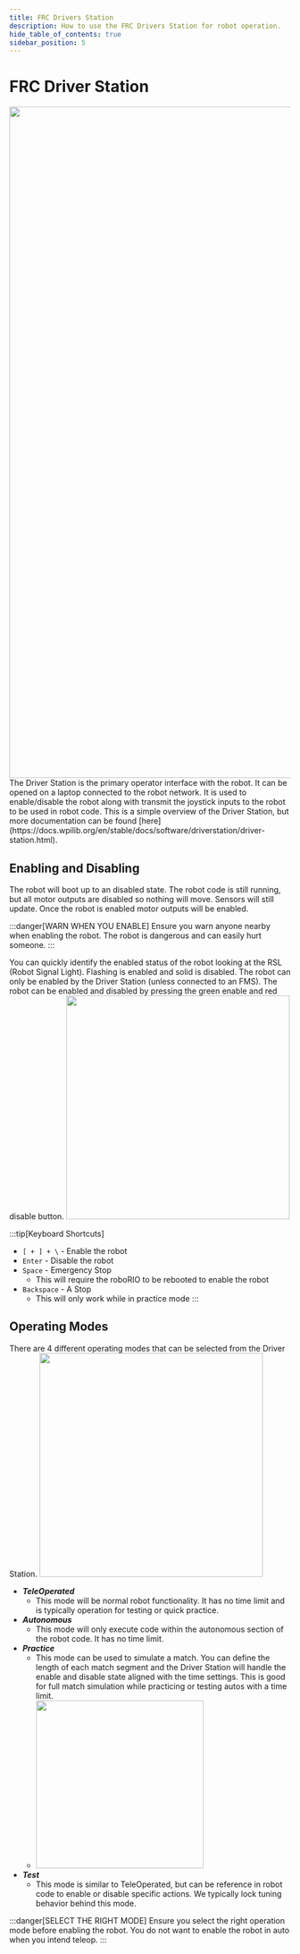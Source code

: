 ```yaml
---
title: FRC Drivers Station
description: How to use the FRC Drivers Station for robot operation.
hide_table_of_contents: true
sidebar_position: 5
---
```



# FRC Driver Station
<img src={dsFullDefault} width="1200"/>
The Driver Station is the primary operator interface with the robot. It can be opened on a laptop connected to the robot network. It is used to enable/disable the robot along with transmit the joystick inputs to the robot to be used in robot code. This is a simple overview of the Driver Station, but more documentation can be found [here](https://docs.wpilib.org/en/stable/docs/software/driverstation/driver-station.html).

## Enabling and Disabling
The robot will boot up to an disabled state. The robot code is still running, but all motor outputs are disabled so nothing will move. Sensors will still update. Once the robot is enabled motor outputs will be enabled.

:::danger[WARN WHEN YOU ENABLE]
Ensure you warn anyone nearby when enabling the robot. The robot is dangerous and can easily hurt someone.
:::

You can quickly identify the enabled status of the robot looking at the RSL (Robot Signal Light). Flashing is enabled and solid is disabled. The robot can only be enabled by the Driver Station (unless connected to an FMS). The robot can be enabled and disabled by pressing the green enable and red disable button.
<img src={dsShortEnable} width="400"/>

:::tip[Keyboard Shortcuts]
- `[ + ] + \` - Enable the robot
- `Enter` - Disable the robot
- `Space` - Emergency Stop
    - This will require the roboRIO to be rebooted to enable the robot
- `Backspace` - A Stop
    - This will only work while in practice mode
:::

## Operating Modes
There are 4 different operating modes that can be selected from the Driver Station.
<img src={dsShortModes} width="400"/>
- ***TeleOperated***
    - This mode will be normal robot functionality. It has no time limit and is typically operation for testing or quick practice.
- ***Autonomous***
    - This mode will only execute code within the autonomous section of the robot code. It has no time limit.
- ***Practice***
    - This mode can be used to simulate a match. You can define the length of each match segment and the Driver Station will handle the enable and disable state aligned with the time settings. This is good for full match simulation while practicing or testing autos with a time limit.
    - <img src={dsShortTiming} width="300"/>
- ***Test***
    - This mode is similar to TeleOperated, but can be reference in robot code to enable or disable specific actions. We typically lock tuning behavior behind this mode.

:::danger[SELECT THE RIGHT MODE]
Ensure you select the right operation mode before enabling the robot. You do not want to enable the robot in auto when you intend teleop.
:::


